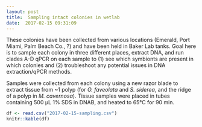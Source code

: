```yaml
---
layout: post
title:  Sampling intact colonies in wetlab
date:  2017-02-15 09:31:09
---
```


These colonies have been collected from various locations (Emerald, Port Miami, Palm Beach Co., ?) and have been held in Baker Lab tanks. Goal here is to sample each colony in three different places, extract DNA, and run clades A-D qPCR on each sample to (1) see which symbionts are present in which colonies and (2) troubleshoot any potential issues in DNA extraction/qPCR methods.

Samples were collected from each colony using a new razor blade to extract tissue from ~1 polyp (for *O. faveolata* and *S. siderea*, and the ridge of a polyp in *M. cavernosa*). Tissue samples were placed in tubes containing 500 µL 1% SDS in DNAB, and heated to 65°C for 90 min.

```r
df <- read.csv("2017-02-15-sampling.csv")
knitr::kable(df)
```

